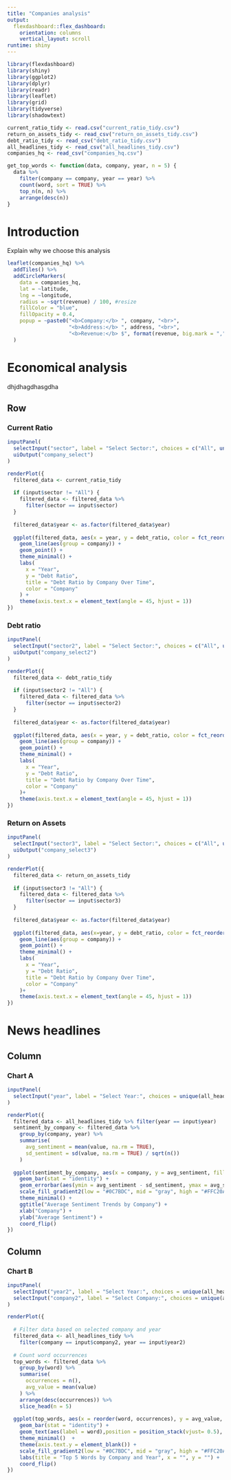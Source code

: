 ```yaml
---
title: "Companies analysis"
output: 
  flexdashboard::flex_dashboard:
    orientation: columns
    vertical_layout: scroll 
runtime: shiny
---
```


```r
library(flexdashboard)
library(shiny)
library(ggplot2)
library(dplyr)
library(readr)
library(leaflet)
library(grid)
library(tidyverse)
library(shadowtext)

current_ratio_tidy <- read.csv("current_ratio_tidy.csv")
return_on_assets_tidy <- read_csv("return_on_assets_tidy.csv")
debt_ratio_tidy <- read_csv("debt_ratio_tidy.csv")
all_headlines_tidy <- read_csv("all_headlines_tidy.csv")
companies_hq <- read_csv("companies_hq.csv")

get_top_words <- function(data, company, year, n = 5) {
  data %>%
    filter(company == company, year == year) %>%
    count(word, sort = TRUE) %>%
    top_n(n, n) %>%
    arrange(desc(n))
}
```

Introduction
==========================

Explain why we choose this analysis

```r
leaflet(companies_hq) %>%
  addTiles() %>%
  addCircleMarkers(
    data = companies_hq,
    lat = ~latitude,
    lng = ~longitude,
    radius = ~sqrt(revenue) / 100, #resize
    fillColor = "blue",
    fillOpacity = 0.4,
    popup = ~paste0("<b>Company:</b> ", company, "<br>",
                    "<b>Address:</b> ", address, "<br>",
                    "<b>Revenue:</b> $", format(revenue, big.mark = ","))
  )
```


Economical analysis
==========================
dhjdhagdhasgdha

Row {.tabset .tabset-fade}
-------------------------
### Current Ratio

```r
inputPanel(
  selectInput("sector", label = "Select Sector:", choices = c("All", unique(current_ratio_tidy$sector))),
  uiOutput("company_select")
)

renderPlot({
  filtered_data <- current_ratio_tidy
  
  if (input$sector != "All") {
    filtered_data <- filtered_data %>%
      filter(sector == input$sector)
  }
  
  filtered_data$year <- as.factor(filtered_data$year)
  
  ggplot(filtered_data, aes(x = year, y = debt_ratio, color = fct_reorder2(company, year, debt_ratio))) +
    geom_line(aes(group = company)) +
    geom_point() +
    theme_minimal() +
    labs(
      x = "Year",
      y = "Debt Ratio",
      title = "Debt Ratio by Company Over Time",
      color = "Company"
    ) +
    theme(axis.text.x = element_text(angle = 45, hjust = 1))
})
```


### Debt ratio
```r
inputPanel(
  selectInput("sector2", label = "Select Sector:", choices = c("All", unique(debt_ratio_tidy$sector))),
  uiOutput("company_select2")
)

renderPlot({
  filtered_data <- debt_ratio_tidy
  
  if (input$sector2 != "All") {
    filtered_data <- filtered_data %>%
      filter(sector == input$sector2)
  }
  
  filtered_data$year <- as.factor(filtered_data$year)
  
  ggplot(filtered_data, aes(x = year, y = debt_ratio, color = fct_reorder2(company, year, debt_ratio))) +
    geom_line(aes(group = company)) +
    geom_point() +
    theme_minimal() +
    labs(
      x = "Year",
      y = "Debt Ratio",
      title = "Debt Ratio by Company Over Time",
      color = "Company"
    )+
    theme(axis.text.x = element_text(angle = 45, hjust = 1))
})
```

### Return on Assets

```r
inputPanel(
  selectInput("sector3", label = "Select Sector:", choices = c("All", unique(return_on_assets_tidy$sector))),
  uiOutput("company_select3")
)

renderPlot({
  filtered_data <- return_on_assets_tidy
  
  if (input$sector3 != "All") {
    filtered_data <- filtered_data %>%
      filter(sector == input$sector3)
  }
  
  filtered_data$year <- as.factor(filtered_data$year)
  
  ggplot(filtered_data, aes(x=year, y = debt_ratio, color = fct_reorder2(company, year, debt_ratio))) +
    geom_line(aes(group = company)) +
    geom_point() +
    theme_minimal() +
    labs(
      x = "Year",
      y = "Debt Ratio",
      title = "Debt Ratio by Company Over Time",
      color = "Company"
    )+
    theme(axis.text.x = element_text(angle = 45, hjust = 1))
})

```

News headlines
==========================

Column {data-width=650}
-----------------------------------------------------------------------

### Chart A

```r
inputPanel(
  selectInput("year", label = "Select Year:", choices = unique(all_headlines_tidy$year))
)

renderPlot({
  filtered_data <- all_headlines_tidy %>% filter(year == input$year)
  sentiment_by_company <- filtered_data %>%
    group_by(company, year) %>%
    summarise(
      avg_sentiment = mean(value, na.rm = TRUE),
      sd_sentiment = sd(value, na.rm = TRUE) / sqrt(n())
    )
  
  ggplot(sentiment_by_company, aes(x = company, y = avg_sentiment, fill = avg_sentiment)) +
    geom_bar(stat = "identity") +
    geom_errorbar(aes(ymin = avg_sentiment - sd_sentiment, ymax = avg_sentiment + sd_sentiment), width = 0.2) +
    scale_fill_gradient2(low = "#0C7BDC", mid = "gray", high = "#FFC20A", midpoint = 0) +
    theme_minimal() +
    ggtitle("Average Sentiment Trends by Company") +
    xlab("Company") +
    ylab("Average Sentiment") +
    coord_flip()
})
```

Column {data-width=350}
-----------------------------------------------------------------------

### Chart B

```r
inputPanel(
  selectInput("year2", label = "Select Year:", choices = unique(all_headlines_tidy$year)),
  selectInput("company2", label = "Select Company:", choices = unique(all_headlines_tidy$company))
)

renderPlot({
  
  # Filter data based on selected company and year
  filtered_data <- all_headlines_tidy %>%
    filter(company == input$company2, year == input$year2)
  
  # Count word occurrences
  top_words <- filtered_data %>%
    group_by(word) %>%
    summarise(
      occurrences = n(),
      avg_value = mean(value)
    ) %>%
    arrange(desc(occurrences)) %>%
    slice_head(n = 5)
  
  ggplot(top_words, aes(x = reorder(word, occurrences), y = avg_value, fill = avg_value)) +
    geom_bar(stat = "identity") +
    geom_text(aes(label = word),position = position_stack(vjust= 0.5), colour = "white") + 
    theme_minimal()  +
    theme(axis.text.y = element_blank()) +
    scale_fill_gradient2(low = "#0C7BDC", mid = "gray", high = "#FFC20A", midpoint = 0) +
    labs(title = "Top 5 Words by Company and Year", x = "", y = "") +
    coord_flip()
})
```
